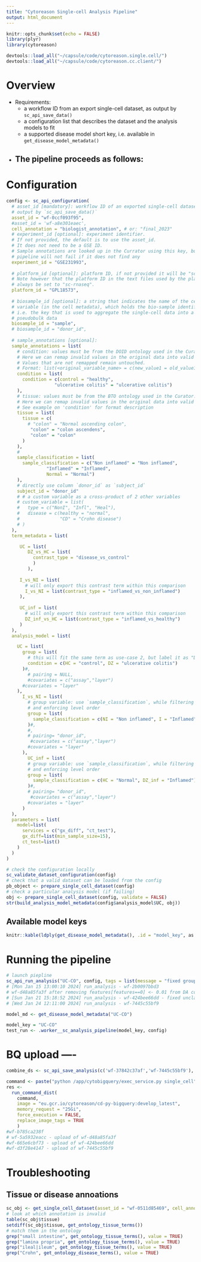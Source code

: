 ```yaml
---
title: "Cytoreason Single-cell Analysis Pipeline"
output: html_document
---
```


```r
knitr::opts_chunk$set(echo = FALSE)
library(plyr)
library(cytoreason)

devtools::load_all("~/capsule/code/cytoreason.single.cell/")
devtools::load_all("~/capsule/code/cytoreason.cc.client/")
```

# Overview

* Requirements:
  - a workflow ID from an export single-cell dataset, as output by `sc_api_save_data()`
  - a configuration list that describes the dataset and the analysis models to fit
  - a supported disease model short key, i.e. available in `get_disease_model_metadata()`
  
* The pipeline proceeds as follows:
  - 

# Configuration
```r
config <- sc_api_configuration(
  # asset_id [mandatory]: workflow ID of an exported single-cell dataset as 
  # output by `sc_api_save_data()`
  asset_id = "wf-0ccf093f95",
  #asset_id = 'wf-a8e301eaec',
  cell_annotation = "biologist_annotation", # or: "final_2023"
  # experiment_id [optional]: experiment identifier.
  # If not provided, the default is to use the asset_id.
  # It does not need to be a GSE ID. 
  # Sample annotations are looked up in the Currator using this key, but the 
  # pipeline will not fail if it does not find any
  experiment_id = "GSE231993",
  
  # platform_id [optional]: platform ID, if not provided it will be "sc-rnaseq" 
  # Note however that the platform ID in the text files used by the platform API will  
  # always be set to "sc-rnaseq".
  platform_id = "GPL18573",
  
  # biosample_id [optional]: a string that indicates the name of the cell annotation
  # variable (in the cell metadata), which holds the bio-sample identifier, 
  # i.e. the key that is used to aggregate the single-cell data into a 
  # pseudobulk data
  biosample_id = "sample",
  # biosample_id = "donor_id",
  
  # sample_annotations [optional]:
  sample_annotations = list(
    # condition: values must be from the DOID ontology used in the Curator.
    # Here we can remap invalid values in the original data into valid ontology terms.
    # Values that are not remapped remain untouched.
    # Format: list(<original_variable_name> = c(new_value1 = old_value1, new_value2 = old_value2))
    condition = list(
      condition = c(control = "healthy",
                  "ulcerative colitis" = "ulcerative colitis")
    ),
    # tissue: values must be from the BTO ontology used in the Curator.
    # Here we can remap invalid values in the original data into valid ontology terms 
    # See example on 'condition' for format description
    tissue = list(
      tissue = c(
        # "colon" = "Normal ascending colon",
         "colon" = "colon ascendens",
         "colon" = "colon" 
      )
    ),
    # 
    sample_classification = list(
      sample_classification = c("Non inflamed" = "Non inflamed", 
               "Inflamed" = "Inflamed", 
               Normal = "Normal")
    ),
    # directly use column `donor_id` as `subject_id`
    subject_id = "donor_id"
    # # a custom variable as a cross-product of 2 other variables
    # custom_variable = list(
    #   type = c("NonI", "Infl", "Heal"),
    #   disease = c(healthy = "normal",
    #               "CD" = "Crohn disease")
    # )
  ),
  term_metadata = list(

     UC = list(
        DZ_vs_HC = list(
          contrast_type = "disease_vs_control"
          )
        ),
    
     I_vs_NI = list(
       # will only export this contrast term within this comparison
       I_vs_NI = list(contrast_type = "inflamed_vs_non_inflamed")
     ),
      
     UC_inf = list(
       # will only export this contrast term within this comparison
       DZ_inf_vs_HC = list(contrast_type = "inflamed_vs_healthy")
     )
  ),
  analysis_model = list(

    UC = list(
      group = list(
        # this will fit the same term as use-case 2, but label it as "DZ_vs_HC"
        condition = c(HC = "control", DZ = "ulcerative colitis")
      )#,
        # pairing = NULL,
        #covariates = c("assay","layer")
      #covariates = "layer"
    ),
      I_vs_NI = list(
        # group variable: use `sample_classification`, while filtering
        # and enforcing level order
        group = list(
          sample_classification = c(NI = "Non inflamed", I = "Inflamed")
        )#,
        #,
        # pairing= "donor_id",
         #covariates = c("assay","layer")
        #covariates = "layer"
      ),
        UC_inf = list(
        # group variable: use `sample_classification`, while filtering
        # and enforcing level order
        group = list(
          sample_classification = c(HC = "Normal", DZ_inf = "Inflamed")
        )#,
        # pairing= "donor_id",
         #covariates = c("assay","layer")
        #covariates = "layer"
      )
  ),
  parameters = list(
    model=list(
      services = c("gx_diff", "ct_test"),
      gx_diff=list(min_sample_size=15),
      ct_test=list()
    )
  )
)


```

```r
# check the configuration locally
sc_validate_dataset_configuration(config)
# check that a valid dataset can be loaded from the config
pb_object <- prepare_single_cell_dataset(config)
# check a particular analysis model (if failing)
obj <- prepare_single_cell_dataset(config, validate = FALSE)
str(build_analysis_model_metadata(config$analysis_model$UC, obj))
```

## Available model keys
```r
knitr::kable(ldply(get_disease_model_metadata(), .id = "model_key", as.data.frame))
```

# Running the pipeline
```r
# launch piepline
sc_api_run_analysis("UC-CO", config, tags = list(message = "fixed groups names"))
# [Mon Jan 15 13:00:10 2024] run_analysis - wf-2b0097bbd3
# wf-d48a85fa3f after removing features[features==0] <- 0.01 from DA code
# [Sun Jan 21 15:18:52 2024] run_analysis - wf-424bee66dd - fixed unclassified B cells typo
# [Wed Jan 24 12:11:00 2024] run_analysis - wf-7445c55bf9
```

```r
model_md <- get_disease_model_metadata("UC-CO")
```

```r
model_key = "UC-CO"
test_run <- .worker__sc_analysis_pipeline(model_key, config)
```

# BQ upload ----
```r

combine_ds <- sc_api_save_analysis(c('wf-37842c37af','wf-7445c55bf9'), dataset_name = "p00_ulcerative_colitis")

command <- paste("python /app/cytobigquery/exec_service.py single_cell", wf_id = "wf-7445c55bf9", dataset_name = "p00_ulcerative_colitis", "--verbose -sc -ti=eu.gcr.io/cytoreason/cd-py-bigquery:develop_latest -tm=124Mi")
res <-
  run_command_dist(
    command,
    image = "eu.gcr.io/cytoreason/cd-py-bigquery:develop_latest",
    memory_request = "25Gi",
    force_execution = FALSE,
    replace_image_tags = TRUE
    )
#wf-b785ca238f
# wf-5a5932eacc - upload of wf-d48a85fa3f
#wf-665e6cbf73 - upload of wf-424bee66dd
#wf-d3f28e4147 - upload of wf-7445c55bf9
```



# Troubleshooting

## Tissue or disease annoations
```r
sc_obj <- get_single_cell_dataset(asset_id = "wf-0511d85469", cell_annotation= "biologist_annotation")
# look at which annotation is invalid
table(sc_obj$tissue)
setdiff(sc_obj$tissue, get_ontology_tissue_terms())
# match them in the ontology
grep("small intestine", get_ontology_tissue_terms(), value = TRUE)
grep("lamina propria", get_ontology_tissue_terms(), value = TRUE)
grep("ileal|ileum", get_ontology_tissue_terms(), value = TRUE)
grep("Crohn", get_ontology_disease_terms(), value = TRUE)
```